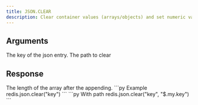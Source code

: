 ```yaml
---
title: JSON.CLEAR
description: Clear container values (arrays/objects) and set numeric values to 0.
---
```


## Arguments

<ParamField body="key" type="str" required>
    The key of the json entry.
</ParamField>
<ParamField body="path" type="str" default="$">
    The path to clear
</ParamField>



## Response

<ResponseField type="int" required>
  The length of the array after the appending.
</ResponseField>

<RequestExample>
```py Example
redis.json.clear("key")
```
```py With path
redis.json.clear("key", "$.my.key")
```
</RequestExample>
